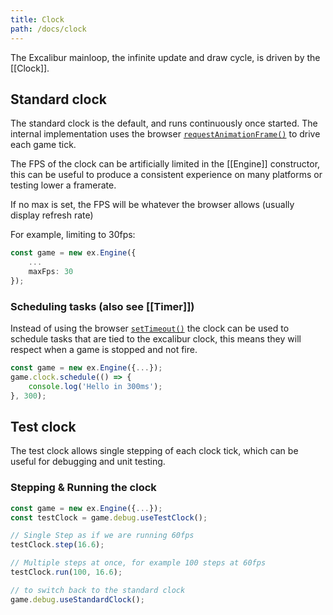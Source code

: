 ```yaml
---
title: Clock
path: /docs/clock
---
```


The Excalibur mainloop, the infinite update and draw cycle, is driven by the [[Clock]].

## Standard clock

The standard clock is the default, and runs continuously once started. The internal implementation uses the browser [`requestAnimationFrame()`](https://developer.mozilla.org/en-US/docs/Web/API/window/requestAnimationFrame) to drive each game tick.

The FPS of the clock can be artificially limited in the [[Engine]] constructor, this can be useful to produce a consistent experience on many platforms or testing lower a framerate.

If no max is set, the FPS will be whatever the browser allows (usually display refresh rate)

For example, limiting to 30fps:

```typescript
const game = new ex.Engine({
    ...
    maxFps: 30
});
```

### Scheduling tasks (also see [[Timer]])

Instead of using the browser [`setTimeout()`](https://developer.mozilla.org/en-US/docs/Web/API/setTimeout) the clock can be used to schedule tasks that are tied to the excalibur clock, this means they will respect when a game is stopped and not fire.

```typescript
const game = new ex.Engine({...});
game.clock.schedule(() => {
    console.log('Hello in 300ms');
}, 300);
```

## Test clock

The test clock allows single stepping of each clock tick, which can be useful for debugging and unit testing.

### Stepping & Running the clock

```typescript
const game = new ex.Engine({...});
const testClock = game.debug.useTestClock();

// Single Step as if we are running 60fps
testClock.step(16.6);

// Multiple steps at once, for example 100 steps at 60fps
testClock.run(100, 16.6);

// to switch back to the standard clock
game.debug.useStandardClock();

```
